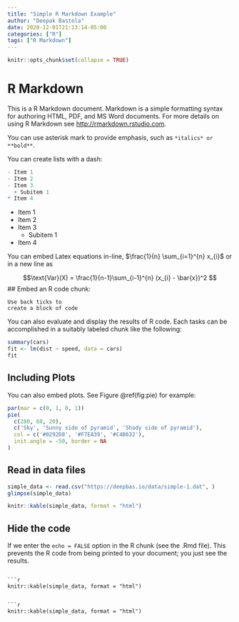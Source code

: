 ```yaml
---
title: "Simple R Markdown Example"
author: "Deepak Bastola"
date: 2020-12-01T21:13:14-05:00
categories: ["R"]
tags: ["R Markdown"]
---
```


```r
knitr::opts_chunk$set(collapse = TRUE)
```

# R Markdown

This is a R Markdown document. Markdown is a simple formatting syntax for authoring HTML, PDF, and MS Word documents. For more details on using R Markdown see <http://rmarkdown.rstudio.com>.

You can use asterisk mark to provide emphasis, such as `*italics* or **bold**`.

You can create lists with a dash:

```r
- Item 1
- Item 2
- Item 3
  + Subitem 1
* Item 4
```

- Item 1
- Item 2
- Item 3
  + Subitem 1
* Item 4


You can embed Latex equations in-line, $\frac{1}{n} \sum_{i=1}^{n} x_{i}$ or in a new line as

$$\text{Var}(X) = \frac{1}{n-1}\sum_{i-1}^{n} (x_{i} - \bar{x})^2 $$
## Embed an R code chunk:

```
Use back ticks to 
create a block of code
```

You can also evaluate and display the results of R code. Each tasks can be accomplished in a suitably labeled chunk like the following:

```r
summary(cars)
fit <- lm(dist ~ speed, data = cars)
fit
```


## Including Plots

You can also embed plots. See Figure \@ref(fig:pie) for example:

```r
par(mar = c(0, 1, 0, 1))
pie(
  c(280, 60, 20),
  c('Sky', 'Sunny side of pyramid', 'Shady side of pyramid'),
  col = c('#0292D8', '#F7EA39', '#C4B632'),
  init.angle = -50, border = NA
)
```

## Read in data files

```r
simple_data <- read.csv("https://deepbas.io/data/simple-1.dat", )
glimpse(simple_data) 
```


```r
knitr::kable(simple_data, format = "html")
```

## Hide the code

If we enter the `echo = FALSE` option in the R chunk (see the .Rmd file). This prevents the R code from being printed to your document; you just see the results.

```

```r
knitr::kable(simple_data, format = "html")
```
```

```r
knitr::kable(simple_data, format = "html")
```

